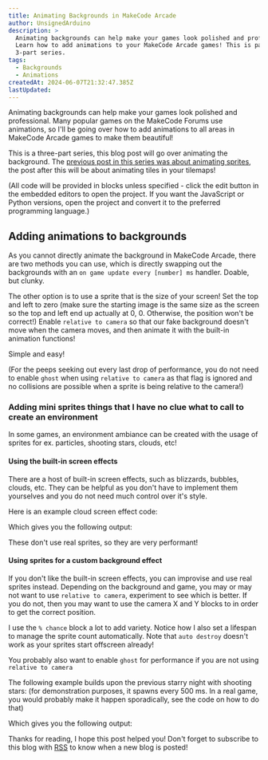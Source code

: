 ```yaml
---
title: Animating Backgrounds in MakeCode Arcade
author: UnsignedArduino
description: >
  Animating backgrounds can help make your games look polished and professional.
  Learn how to add animations to your MakeCode Arcade games! This is part 2 of a
  3-part series.
tags:
  - Backgrounds
  - Animations
createdAt: 2024-06-07T21:32:47.385Z
lastUpdated:
---
```


Animating backgrounds can help make your games look polished and professional. Many popular games on the MakeCode Forums use animations, so I'll be going over how to add animations to all areas in MakeCode Arcade games to make them beautiful!

This is a three-part series, this blog post will go over animating the background. The [previous post in this series was about animating sprites](https://awesome-arcade.vercel.app/blog/Animating-Sprites-in-MakeCode-Arcade), the post after this will be about animating tiles in your tilemaps!

(All code will be provided in blocks unless specified - click the edit button in the embedded editors to open the project. If you want the JavaScript or Python versions, open the project and convert it to the preferred programming language.)

## Adding animations to backgrounds

As you cannot directly animate the background in MakeCode Arcade, there are two methods you can use, which is directly swapping out the backgrounds with an `on game update every [number] ms` handler. Doable, but clunky.

The other option is to use a sprite that is the size of your screen! Set the top and left to zero (make sure the starting image is the same size as the screen so the top and left end up actually at 0, 0. Otherwise, the position won't be correct!) Enable `relative to camera` so that our fake background doesn't move when the camera moves, and then animate it with the built-in animation functions!

<MakeCodeArcadeProjectEditor id="_Rb67YKDq3Hr1" />

Simple and easy!

(For the peeps seeking out every last drop of performance, you do not need to enable `ghost` when using `relative to camera` as that flag is ignored and no collisions are possible when a sprite is being relative to the camera!)

### Adding mini sprites things that I have no clue what to call to create an environment

In some games, an environment ambiance can be created with the usage of sprites for ex. particles, shooting stars, clouds, etc!

#### Using the built-in screen effects

There are a host of built-in screen effects, such as blizzards, bubbles, clouds, etc. They can be helpful as you don't have to implement them yourselves and you do not need much control over it's style.

<MakeCodeArcadeBlockDoc
  blocksJS="effects.clouds.startScreenEffect();"
  javascript="effects.clouds.startScreenEffect();"
  python="effects.clouds.start_screen_effect()"
/>

Here is an example cloud screen effect code:

<MakeCodeArcadeProjectEditor id="_Ti5Xym1JHhmR" />

Which gives you the following output:

<MakeCodeArcadeProjectSimulator id="_Ti5Xym1JHhmR" />

These don't use real sprites, so they are very performant!

#### Using sprites for a custom background effect

If you don't like the built-in screen effects, you can improvise and use real sprites instead. Depending on the background and game, you may or may not want to use `relative to camera`, experiment to see which is better. If you do not, then you may want to use the camera X and Y blocks to in order to get the correct position.

I use the `% chance` block a lot to add variety. Notice how I also set a lifespan to manage the sprite count automatically. Note that `auto destroy` doesn't work as your sprites start offscreen already!

You probably also want to enable `ghost` for performance if you are not using `relative to camera`

The following example builds upon the previous starry night with shooting stars: (for demonstration purposes, it spawns every 500 ms. In a real game, you would probably make it happen sporadically, see the code on how to do that)

<MakeCodeArcadeProjectEditor id="_aTeKAY0Cdah0" />

Which gives you the following output:

<MakeCodeArcadeProjectSimulator id="_aTeKAY0Cdah0" />

Thanks for reading, I hope this post helped you! Don't forget to subscribe to this blog with [RSS](https://awesome-arcade.vercel.app/rss.xml) to know when a new blog is posted!
